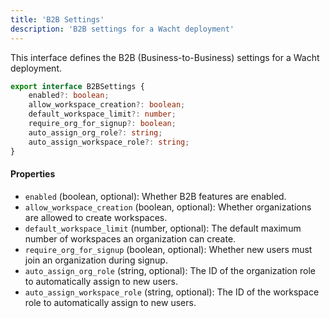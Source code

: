 ```yaml
---
title: 'B2B Settings'
description: 'B2B settings for a Wacht deployment'
---
```


This interface defines the B2B (Business-to-Business) settings for a Wacht deployment.

```typescript
export interface B2BSettings {
    enabled?: boolean;
    allow_workspace_creation?: boolean;
    default_workspace_limit?: number;
    require_org_for_signup?: boolean;
    auto_assign_org_role?: string;
    auto_assign_workspace_role?: string;
}
```

#### Properties

- `enabled` (boolean, optional): Whether B2B features are enabled.
- `allow_workspace_creation` (boolean, optional): Whether organizations are allowed to create workspaces.
- `default_workspace_limit` (number, optional): The default maximum number of workspaces an organization can create.
- `require_org_for_signup` (boolean, optional): Whether new users must join an organization during signup.
- `auto_assign_org_role` (string, optional): The ID of the organization role to automatically assign to new users.
- `auto_assign_workspace_role` (string, optional): The ID of the workspace role to automatically assign to new users.
